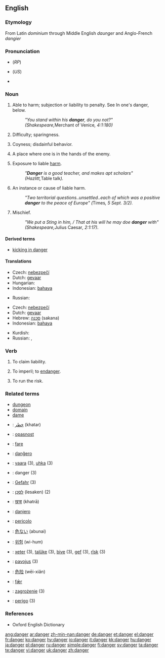 ==English==

===Etymology===
From Latin ''dominium'' through Middle English ''daunger'' and Anglo-French ''dangier''

===Pronunciation===
* {{IPA|/deɪn.ʤə/}} (''RP'')
* {{IPA|ˈdeɪndʒɝ}} (''US'')
* {{audio|en-us-danger.ogg|Audio (US)}}

===Noun===
{{en-noun}}

# {{obsolete}} Able to harm; subjection or liability to penalty. See In one's danger, below.
#:''"You stand within his '''danger''', do you not?" (Shakespeare, ''Merchant of Venice'', 4:1:180)''
# {{obsolete}} Difficulty; sparingness.
# {{obsolete}} Coyness; disdainful behavior.
# {{obsolete}} A place where one is in the hands of the enemy.
# Exposure to liable [[harm]].
#:''"'''Danger''' is a good teacher, and makes apt scholars" (Hazlitt, ''Table talk'').''
# An instance or cause of liable harm.
#:''"Two territorial questions..unsettled..each of which was a positive '''danger''' to the peace of Europe" (''Times'', 5 Sept. 3/2).''
# Mischief.
#:''"We put a Sting in him, / That at his will he may doe '''danger''' with" (Shakespeare, ''Julius Caesar'', 2:1:17).''

====Derived terms====
*[[kicking in danger]]

====Translations====
{{trans-top|exposure to liable harm}}
*Czech: [[nebezpečí]] {{n}}
*Dutch: [[gevaar]] {{n}}
*Hungarian: {{t|hu|veszély}}
*Indonesian: [[bahaya]]
{{trans-mid}}
*Russian: {{t|ru|опасность|f|cs=Cyrl|tr=opásnost'}}
{{trans-bottom}}

{{trans-top|instance or cause of liable harm}}
*Czech: [[nebezpečí]] {{n}}
*Dutch: [[gevaar]] {{n}}
*Hebrew: [[סכנה]] (sakana) {{f}}
*Indonesian: [[bahaya]]
{{trans-mid}}
*Kurdish: {{KUchar|[[په‌رێشان]]}}
*Russian: {{t|ru|опасность|f|cs=Cyrl|tr=opásnost'}}, {{t|ru|угроза|f|cs=Cyrl|tr=ugróza}}
{{trans-bottom}}

===Verb===
{{en-verb}}

# {{obsolete}} To claim liability.
# {{obsolete}} To imperil; to [[endanger]].
# {{obsolete}} To run the risk.

===Related terms===
*[[dungeon]]
*[[domain]]
*[[dame]]

{{checktrans-top}}
*{{ttbc|Arabic}}: [[خطر]] (khatar)
*{{ttbc|Croatian}}: [[opasnost]]
*{{ttbc|Danish}}: [[fare]]
*{{ttbc|Esperanto}}: [[danĝero]]
*{{ttbc|Finnish}}: [[vaara]] (3), [[uhka]] (3)
*{{ttbc|French}}: danger {{m}} (3)
*{{ttbc|German}}: [[Gefahr]] {{f}} (3)
*{{ttbc|Hebrew}}: [[לסכן]] (lesaken) (2)
*{{ttbc|Hindi}}: [[खत्रा]] (khatrā)
*{{ttbc|Ido}}: [[danjero]]
{{checktrans-mid}}
*{{ttbc|Italian}}: [[pericolo]]
*{{ttbc|Japanese}}: [[危ない]] (abunai)
*{{ttbc|Korean}}: [[위험]] (wi-hum)
*{{ttbc|Kurdish}}: [[xeter]] {{f}} (3), [[talûke]] {{f}} (3), [[bive]] {{f}} (3), [[gef]] {{f}} (3), [[rîsk]] {{f}} (3)
*{{ttbc|Lithuanian}}: [[pavojus]] {{m}} (3)
*{{ttbc|Mandarin}}: [[危险]] (wēi-xiǎn)
*{{ttbc|Old English}}: [[fær|fǣr]] {{m}}
*{{ttbc|Polish}}: [[zagrożenie]] {{n}} (3)
*{{ttbc|Portuguese}}: [[perigo]] {{m}} (3)
{{checktrans-bottom}}

===References===
*Oxford English Dictionary

[[ang:danger]]
[[ar:danger]]
[[zh-min-nan:danger]]
[[de:danger]]
[[et:danger]]
[[el:danger]]
[[fr:danger]]
[[ko:danger]]
[[hy:danger]]
[[io:danger]]
[[it:danger]]
[[kk:danger]]
[[hu:danger]]
[[ja:danger]]
[[pl:danger]]
[[ru:danger]]
[[simple:danger]]
[[fi:danger]]
[[sv:danger]]
[[ta:danger]]
[[te:danger]]
[[vi:danger]]
[[uk:danger]]
[[zh:danger]]